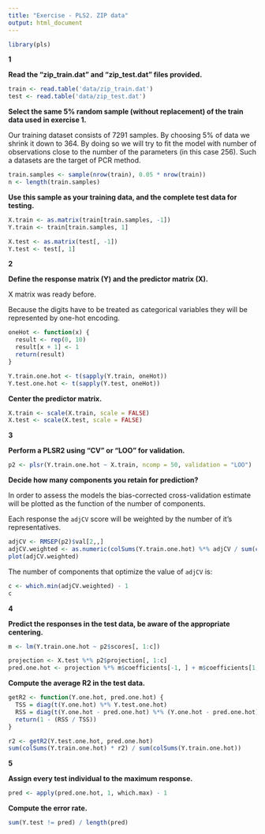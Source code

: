 ```yaml
---
title: "Exercise - PLS2. ZIP data"
output: html_document
---
```


```r
library(pls)
```

**1**

**Read the "zip_train.dat" and "zip_test.dat" files provided.**

```r
train <- read.table('data/zip_train.dat')
test <- read.table('data/zip_test.dat')
```

**Select the same 5% random sample (without replacement) of the train data used in exercise 1.**

Our training dataset consists of 7291 samples. By choosing 5\% of data we shrink it down to 364. By doing so we will try to fit the model with number of observations close to the number	 of the parameters (in this case 256). Such a datasets are the target of PCR method.

```r
train.samples <- sample(nrow(train), 0.05 * nrow(train))
n <- length(train.samples)
```

**Use this sample as your training data, and the complete test data for testing.**

```r
X.train <- as.matrix(train[train.samples, -1])
Y.train <- train[train.samples, 1]

X.test <- as.matrix(test[, -1])
Y.test <- test[, 1]
```

**2**

**Define the response matrix (Y) and the predictor matrix (X).**

X matrix was ready before.

Because the digits have to be treated as categorical variables they will be represented by one-hot encoding.

```r
oneHot <- function(x) {
  result <- rep(0, 10)
  result[x + 1] <- 1
  return(result)
}

Y.train.one.hot <- t(sapply(Y.train, oneHot))
Y.test.one.hot <- t(sapply(Y.test, oneHot))
```

**Center the predictor matrix.**

```r
X.train <- scale(X.train, scale = FALSE)
X.test <- scale(X.test, scale = FALSE)
```

**3**

**Perform a PLSR2 using “CV” or “LOO” for validation.**

```r
p2 <- plsr(Y.train.one.hot ~ X.train, ncomp = 50, validation = "LOO")
```

**Decide how many components you retain for prediction?**

In order to assess the models the bias-corrected cross-validation estimate will be plotted as the function of the number of components.

Each response the `adjCV` score will be weighted by the number of it's representatives.


```r
adjCV <- RMSEP(p2)$val[2,,]
adjCV.weighted <- as.numeric(colSums(Y.train.one.hot) %*% adjCV / sum(colSums(Y.train.one.hot)))
plot(adjCV.weighted)
```

The number of components that optimize the value of `adjCV` is:

```r
c <- which.min(adjCV.weighted) - 1
c
```

**4**

**Predict the responses in the test data, be aware of the appropriate centering.**

```r
m <- lm(Y.train.one.hot ~ p2$scores[, 1:c])

projection <- X.test %*% p2$projection[, 1:c]
pred.one.hot <- projection %*% m$coefficients[-1, ] + m$coefficients[1, ]
```

**Compute the average R2 in the test data.**

```r
getR2 <- function(Y.one.hot, pred.one.hot) {
  TSS = diag(t(Y.one.hot) %*% Y.test.one.hot)
  RSS = diag(t(Y.one.hot - pred.one.hot) %*% (Y.one.hot - pred.one.hot))
  return(1 - (RSS / TSS))
}

r2 <- getR2(Y.test.one.hot, pred.one.hot)
sum(colSums(Y.train.one.hot) * r2) / sum(colSums(Y.train.one.hot))
```

**5**

**Assign every test individual to the maximum response.**

```r
pred <- apply(pred.one.hot, 1, which.max) - 1
```

**Compute the error rate.**

```r
sum(Y.test != pred) / length(pred)
```

